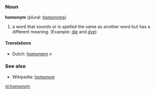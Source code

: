 ===Noun===
'''homonym''' (plural: [[homonyms]])

# a word that sounds or is spelled the same as another word but has a different meaning. (Example: [[die]] and [[dye]])

==== Translations ====
*Dutch: [[homoniem]] ''n''

===See also===
*Wikipedia: [[w:homonym|homonym]]

[[nl:homonym]]
